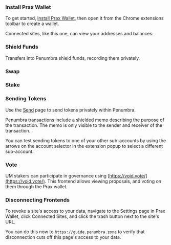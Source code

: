 
<Steps>

### Install Prax Wallet

To get started, [install Prax Wallet](https://praxwallet.com), then open it from the Chrome extensions toolbar to create a wallet.  

<WalletInstallSteps/>

Connected sites, like this one, can view your addresses and balances:

<Balances/>

### Shield Funds

Transfers into Penumbra shield funds, recording them privately. 

<Deposit/>

### Swap

<Swap/>

### Stake

<Staking/>

### Sending Tokens

Use the [Send](https://stake.with.starlingcyber.net/#/send) page to send tokens privately within Penumbra.

Penumbra transactions include a shielded memo describing the purpose of the transaction. The memo is only visible to the sender and receiver of the transaction.

You can test sending tokens to one of your other sub-accounts by using the arrows on the account selector in the extension popup to select a different sub-account.

### Vote

UM stakers can participate in governance using [https://void.vote/](https://void.vote/).
This frontend allows viewing proposals, and voting on them through the Prax wallet.

### Disconnecting Frontends

To revoke a site's access to your data, navigate to the Settings page in
Prax Wallet, click Connected Sites, and click the trash button next to
the site's URL. 

You can do this now to `https://guide.penumbra.zone` to verify that
disconnection cuts off this page's access to your data.

<Disconnect/>

</Steps>
